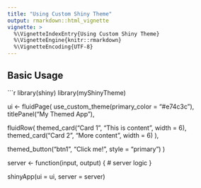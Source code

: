 ```yaml
---
title: "Using Custom Shiny Theme"
output: rmarkdown::html_vignette
vignette: >
  %\VignetteIndexEntry{Using Custom Shiny Theme}
  %\VignetteEngine{knitr::rmarkdown}
  %\VignetteEncoding{UTF-8}
---
```


## Basic Usage

```r
library(shiny)
library(myShinyTheme)

ui <- fluidPage(
  use_custom_theme(primary_color = "#e74c3c"),
  titlePanel("My Themed App"),
  
  fluidRow(
    themed_card("Card 1", "This is content", width = 6),
    themed_card("Card 2", "More content", width = 6)
  ),
  
  themed_button("btn1", "Click me!", style = "primary")
)

server <- function(input, output) {
  # server logic
}

shinyApp(ui = ui, server = server)
